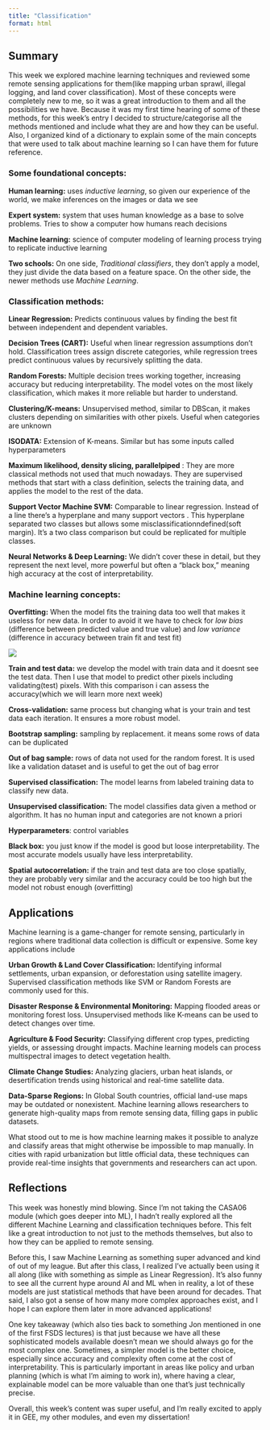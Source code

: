 ```yaml
---
title: "Classification"
format: html
---
```


## **Summary**

This week we explored machine learning techniques and reviewed some remote sensing applications for them(like mapping urban sprawl, illegal logging, and land cover classification). Most of these concepts were completely new to me, so it was a great introduction to them and all the possibilities we have. Because it was my first time hearing of some of these methods, for this week's entry I decided to structure/categorise all the methods mentioned and include what they are and how they can be useful. Also, I organized kind of a dictionary to explain some of the main concepts that were used to talk about machine learning so I can have them for future reference.

### **Some foundational concepts:**

**Human learning:** uses *inductive learning*, so given our experience of the world, we make inferences on the images or data we see

**Expert system:** system that uses human knowledge as a base to solve problems. Tries to show a computer how humans reach decisions

**Machine learning:** science of computer modeling of learning process trying to replicate inductive learning

**Two schools:** On one side, *Traditional classifiers*, they don't apply a model, they just divide the data based on a feature space. On the other side, the newer methods use *Machine Learning*.

### **Classification methods:**

**Linear Regression:** Predicts continuous values by finding the best fit between independent and dependent variables.

**Decision Trees (CART):** Useful when linear regression assumptions don’t hold. Classification trees assign discrete categories, while regression trees predict continuous values by recursively splitting the data.

**Random Forests:** Multiple decision trees working together, increasing accuracy but reducing interpretability. The model votes on the most likely classification, which makes it more reliable but harder to understand.

**Clustering/K-means:** Unsupervised method, similar to DBScan, it makes clusters depending on similarities with other pixels. Useful when categories are unknown

**ISODATA:** Extension of K-means. Similar but has some inputs called hyperparameters

**Maximum likelihood, density slicing, parallelpiped** : They are more classical methods not used that much nowadays. They are supervised methods that start with a class definition, selects the training data, and applies the model to the rest of the data.

**Support Vector Machine SVM:** Comparable to linear regression. Instead of a line there's a hyperplane and many support vectors . This hyperplane separated two classes but allows some misclassificationndefined(soft margin). It's a two class comparison but could be replicated for multiple classes.

**Neural Networks & Deep Learning:** We didn’t cover these in detail, but they represent the next level, more powerful but often a "black box," meaning high accuracy at the cost of interpretability.

### Machine learning concepts:

**Overfitting:** When the model fits the training data too well that makes it useless for new data. In order to avoid it we have to check for *low bias* (difference between predicted value and true value) and *low variance* (difference in accuracy between train fit and test fit)

![](images/clipboard-273935459.png)

**Train and test data:** we develop the model with train data and it doesnt see the test data. Then I use that model to predict other pixels including validating(test) pixels. With this comparison i can assess the accuracy(which we will learn more next week)

**Cross-validation:** same process but changing what is your train and test data each iteration. It ensures a more robust model.

**Bootstrap sampling:** sampling by replacement. it means some rows of data can be duplicated

**Out of bag sample:** rows of data not used for the random forest. It is used like a validation dataset and is useful to get the out of bag error

**Supervised classification:** The model learns from labeled training data to classify new data.

**Unsupervised classification:** The model classifies data given a method or algorithm. It has no human input and categories are not known a priori

**Hyperparameters**: control variables

**Black box:** you just know if the model is good but loose interpretability. The most accurate models usually have less interpretability.

**Spatial autocorrelation:** if the train and test data are too close spatially, they are probably very similar and the accuracy could be too high but the model not robust enough (overfitting)

## **Applications**

Machine learning is a game-changer for remote sensing, particularly in regions where traditional data collection is difficult or expensive. Some key applications include

**Urban Growth & Land Cover Classification:** Identifying informal settlements, urban expansion, or deforestation using satellite imagery. Supervised classification methods like SVM or Random Forests are commonly used for this.

**Disaster Response & Environmental Monitoring:** Mapping flooded areas or monitoring forest loss. Unsupervised methods like K-means can be used to detect changes over time.

**Agriculture & Food Security:** Classifying different crop types, predicting yields, or assessing drought impacts. Machine learning models can process multispectral images to detect vegetation health.

**Climate Change Studies:** Analyzing glaciers, urban heat islands, or desertification trends using historical and real-time satellite data.

**Data-Sparse Regions:** In Global South countries, official land-use maps may be outdated or nonexistent. Machine learning allows researchers to generate high-quality maps from remote sensing data, filling gaps in public datasets.

What stood out to me is how machine learning makes it possible to analyze and classify areas that might otherwise be impossible to map manually. In cities with rapid urbanization but little official data, these techniques can provide real-time insights that governments and researchers can act upon.

## **Reflections**

This week was honestly mind blowing. Since I’m not taking the CASA06 module (which goes deeper into ML), I hadn’t really explored all the different Machine Learning and classification techniques before. This felt like a great introduction to not just to the methods themselves, but also to how they can be applied to remote sensing.

Before this, I saw Machine Learning as something super advanced and kind of out of my league. But after this class, I realized I’ve actually been using it all along (like with something as simple as Linear Regression). It’s also funny to see all the current hype around AI and ML when in reality, a lot of these models are just statistical methods that have been around for decades. That said, I also got a sense of how many more complex approaches exist, and I hope I can explore them later in more advanced applications!

One key takeaway (which also ties back to something Jon mentioned in one of the first FSDS lectures) is that just because we have all these sophisticated models available doesn’t mean we should always go for the most complex one. Sometimes, a simpler model is the better choice, especially since accuracy and complexity often come at the cost of interpretability. This is particularly important in areas like policy and urban planning (which is what I’m aiming to work in), where having a clear, explainable model can be more valuable than one that’s just technically precise.

Overall, this week's content was super useful, and I’m really excited to apply it in GEE, my other modules, and even my dissertation!
